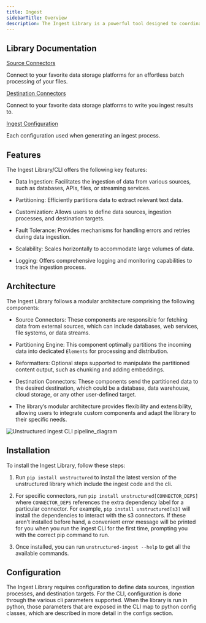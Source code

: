 ```yaml
---
title: Ingest 
sidebarTitle: Overview
description: The Ingest Library is a powerful tool designed to coordinate the process of pulling data from data providers, partitioning the content, and pushing that new content to a desired location. This technical documentation will provide an in-depth understanding of the Ingest Library, including its features, architecture, installation, configuration, usage, API reference, troubleshooting, examples, and more.
---
```


## Library Documentation

[Source Connectors](/open-source/ingest/source-connectors/overview)

Connect to your favorite data storage platforms for an effortless batch processing of your files.

[Destination Connectors](/open-source/ingest/destination-connectors)

Connect to your favorite data storage platforms to write you ingest results to.

[Ingest Configuration](/open-source/ingest/ingest-configuration)

Each configuration used when generating an ingest process.

## Features

The Ingest Library/CLI offers the following key features:

*   Data Ingestion: Facilitates the ingestion of data from various sources, such as databases, APIs, files, or streaming services.
    
*   Partitioning: Efficiently partitions data to extract relevant text data.
    
*   Customization: Allows users to define data sources, ingestion processes, and destination targets.
    
*   Fault Tolerance: Provides mechanisms for handling errors and retries during data ingestion.
    
*   Scalability: Scales horizontally to accommodate large volumes of data.
    
*   Logging: Offers comprehensive logging and monitoring capabilities to track the ingestion process.
    

## Architecture

The Ingest Library follows a modular architecture comprising the following components:

*   Source Connectors: These components are responsible for fetching data from external sources, which can include databases, web services, file systems, or data streams.
    
*   Partitioning Engine: This component optimally partitions the incoming data into dedicated `Elements` for processing and distribution.
    
*   Reformatters: Optional steps supported to manipulate the partitioned content output, such as chunking and adding embeddings.
    
*   Destination Connectors: These components send the partitioned data to the desired destination, which could be a database, data warehouse, cloud storage, or any other user-defined target.
    
*   The library’s modular architecture provides flexibility and extensibility, allowing users to integrate custom components and adapt the library to their specific needs.
    

![Unstructured ingest CLI pipeline_diagram](/img/open-source/unstructured_ingest_cli_pipeline_diagram.png)

## Installation

To install the Ingest Library, follow these steps:

1.  Run `pip install unstructured` to install the latest version of the unstructured library which include the ingest code and the cli.
    
2.  For specific connectors, run `pip install unstructured[CONNECTOR_DEPS]` where `CONNECTOR_DEPS` references the extra dependency label for a particular connector. For example, `pip install unstructured[s3]` will install the dependencies to interact with the s3 connectors. If these aren’t installed before hand, a convenient error message will be printed for you when you run the ingest CLI for the first time, prompting you with the correct pip command to run.
    
3.  Once installed, you can run `unstructured-ingest --help` to get all the available commands.
    

## Configuration

The Ingest Library requires configuration to define data sources, ingestion processes, and destination targets. For the CLI, configuration is done through the various cli parameters supported. When the library is run in python, those parameters that are exposed in the CLI map to python config classes, which are described in more detail in the configs section.